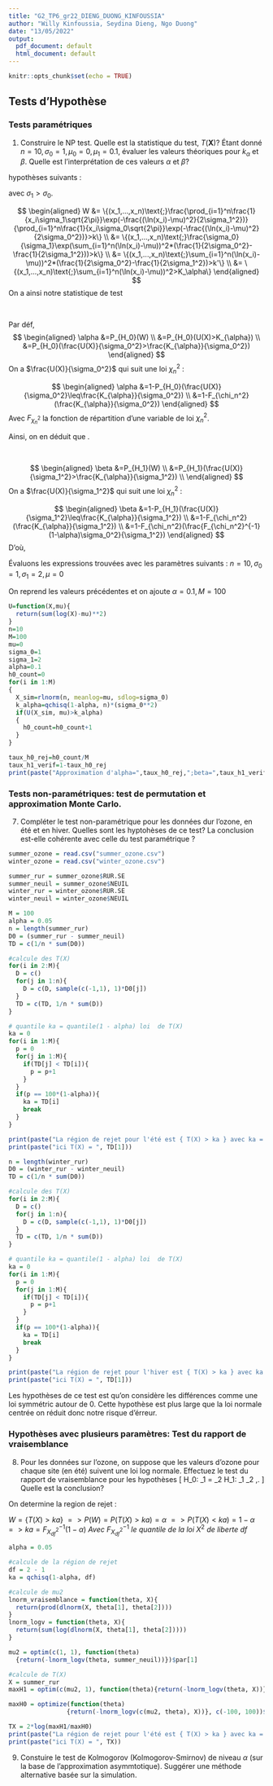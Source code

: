 ---
title: "G2_TP6_gr22_DIENG_DUONG_KINFOUSSIA"
author: "Willy Kinfoussia, Seydina Dieng, Ngo Duong"
date: "13/05/2022"
output:
  pdf_document: default
  html_document: default
---

```{r setup, include=FALSE}
knitr::opts_chunk$set(echo = TRUE)
```
## Tests d'Hypothèse
### Tests paramétriques
1. Construire le NP test. Quelle est la statistique du test, $T(\mathbf{X})$?
Étant donné $n=10, \sigma_0 = 1, \mu_0 = 0, \mu_1 = 0.1$, évaluer les valeurs théoriques pour $k_\alpha$ et $\beta$.
Quelle est l'interprétation de ces valeurs $\alpha$ et $\beta$?



\begin{equation}
\begin{cases} 
H_0: \mu = \mu_0 \\
H_1: \mu = \mu_1
\end{cases} 
\end{equation*}

où $\mu_1 > \mu_0$. \

Calcul de la statistique de test. \

On sait que : $f_{Y}(x;\mu,\sigma) = \frac{1}{x \sigma \sqrt{2 \pi}} \exp\left(- \frac{(\ln x - \mu)^2}{2\sigma^2}\right)$
Donc la région de rejet est:
$$
\begin{aligned} 
W
&= \{(x_1,...,x_n)\text{;}\exp(-\frac{\mu_0 - \mu_1}{\sigma^2}\sum_{i=1}^{n} \ln{x_i} + \frac{\mu_0^2-\mu_1^2}{2\sigma^2})>k\} \\
&= \{(x_1,...,x_n)\text{;} \exp(-\frac{\mu_0 - \mu_1}{\sigma^2}\sum_{i=1}^{n} \ln({x_i})) \exp(\frac{\mu_0^2-\mu_1^2}{2\sigma^2})>k  \} \\
&= \{(x_1,...,x_n)\text{;}-\frac{\mu_0 - \mu_1}{\sigma^2}\sum_{i=1}^{n} \ln({x_i})> \ln(\frac{k}{\exp(\frac{\mu_0^2-\mu_1^2}{2\sigma^2})}) \} \\
&= \{(x_1,...,x_n)\text{;}\frac{1}{n}\sum_{i=1}^{n} \ln({x_i})>-\frac{\sigma^2}{n(\mu_0 - \mu_1)}\ln(\frac{k}{\exp(\frac{\mu_0^2-\mu_1^2}{2\sigma^2})})\} \\
&= \{(x_1,...,x_n)\text{;}\frac{1}{n}\sum_{i=1}^{n} \ln({x_i})>c\} \\
\end{aligned}
$$
où 
$c=\frac{\mu_0+\mu_1}{2n}\ln(k)$.\

La statistique de test est $T(X)=\frac{1}{n}\sum_{i=1}^{n} \ln({x_i})=\overline{\ln X_n}$ \

Détermination de $K_{alpha}$: sous l'hypothèse $H_0$, $\overline{\ln X_n}$ suit une loi $\mathcal{N}(\mu_0,\frac{\sigma^2}{n})$. \
Donc:
$\mathbb{P}_{H_0}(W) = \mathbb{P}_{H_0} (\frac{1}{n}\sum_{i=1}^{n} \ln({x_i})>K_\alpha)$ \

On sait que $\overline{\ln X_n}=\frac{1}{n}\sum_{i=1}^{n} \ln({x_i})$.\
Donc
$$\mathbb{P}_{H_0}(\frac{\sqrt{n}(\overline{\ln X_n}-\mu_0)}{\sigma_0} > \frac{\sqrt{n}(K_\alpha -\mu_0)}{\sigma_0})$$
$$=1-\phi(\frac{\sqrt{n}(K_\alpha -\mu_0)}{\sigma_0})=\alpha.$$ où $\phi$ est la fonction de répartition de la gaussienne centrée réduite. D'où $K_\alpha = \mu_0 + \frac{\sigma_0}{\sqrt(n)}\phi^{-1}(1-\alpha)$ \
Calcul de $\beta$:  sous l'hypothèse $H_1$, $\overline{\ln X_n}$ suit une loi $\mathcal{N}(\mu_1,\frac{\sigma_0^2}{n})$.\ Donc: $$\beta = \mathbb{P}_{H_1}(W) = \mathbb{P}_{H_1} (\overline{\ln X_n}>K_\alpha) = 1 - \phi(\frac{\sqrt{n}(\mu_0 - \mu_1)}{\sigma_0} + \phi^{-1}(1-\alpha))$$\



On a  $n=10, \sigma_0=1, \mu_0=0, \mu_1=0.1$\
Donc $K_\alpha = \frac{1}{\sqrt{10}}\phi^{-1}(1-\alpha)$ et $\beta = 1-\phi(-\frac{\sqrt{10}}{10}+\phi^{-1}(1-\alpha))$\
$\alpha$ (erreur de première espèce) est la probabilité de rejeter à tort l'hypothèse $H_0$. \

$\beta$ (puissance du test) est la probabilité de rejeter $H_0$ lorsque $H_1$ est vraie.


2. Simulez les données avec le paramètre ci-dessus et effectuez le test de niveau $\alpha=0.1$ $M=100$ fois. Donnez un approxmation de $\alpha$ et $\beta$.
Le test contrôle-t-il l'erreurs comme promis ? 
```{r test}
M=100
n=10
alpha=0.1
sigma_0=1
mu_0=0
mu_1=0.1
K_alpha <- mu_0 + (sigma_0/sqrt(n))*pnorm(1-alpha,mu_0,sigma_0)
# simulate under H_0
Tsim = rep(0, M)
for (i in 1:M){
  # simulate under H_0
  x = rnorm(n, mu_0, sigma_0)
  # test statistic
  Tsim[i] = (1/n) * sum(x)
}
# proportion of wrong rejection
alpha_hat = mean(Tsim>K_alpha)
alpha_hat

# simulate under H_1
Tsim1 = rep(0, M)
for (i in 1:M){
# simulate under H_1
x = rnorm(n, mu_1, sigma_0)
# test statistic
Tsim1[i] = (1/n) * sum(x)
}
# proportion of correct rejection
beta_hat = mean(Tsim1>K_alpha)
beta_hat


```
L'erreur de première espèce est différent de 0.1 puissance du test est faible. Le test ne contrôle pas l'erreur comme promis.

3. Expliquez comment utiliser la valeur $p$ pour établir une règle de décision pour le test.

Pour établir la règle de décision avec p-val, il faut évaluer la statistique de test $T(x)$:
-Si $T(x) \geq K_\alpha$ alors $p - val \leq \alpha$ \
-Si $T(x) \leq K_\alpha$ alors $p - val \geq \alpha$ \
On rejette l'hypothèse $H_0$ dans le cas où $p - val \leq \alpha$ et on la conserve sinon.

4. Répéter pour les tailles d’échantillon croissantes $n = 20, 50, 100$. Quelle est l’influence de la taille de l’échantillon $n$ sur le test?

```{r echantillons}
M=100
alpha=0.1
sigma_0=1
mu_0=0
mu_1=0.1
K_alpha <- mu_0 + (sigma_0/sqrt(n))*pnorm(1-alpha,mu_0,sigma_0)
for (n in c(20,50,100)){
  # simulate under H_0
  Tsim = rep(0, M)
  for (i in 1:M){
    # simulate under H_0
    x = rnorm(n, mu_0, sigma_0)
    # test statistic
    Tsim[i] = (1/n) * sum(x)
  }
  
  # proportion of wrong rejection
  alpha_hat = mean(Tsim>K_alpha)
  # simulate under H_1
  Tsim1 = rep(0, M)
  for (i in 1:M){
  # simulate under H_1
  x = rnorm(n, mu_1, sigma_0)
  # test statistic
  Tsim1[i] = (1/n) * sum(x)
  }
  # proportion of correct rejection
  beta_hat = mean(Tsim1>K_alpha)
  print(paste("Approximation d'alpha=",alpha_hat,";beta=",beta_hat, "pour n =",n))
}


```
Plus la taille de l'échantillon augmente plus la probabilté de rejeter à tort l'hypothèse nulle diminue.

5. Considérer le cas où $\sigma$ est inconnu et répéter les questions précédentes. Y a-t-il une différence dans votre conclusion ?

\textbf{Construction du test NP}
On choisit les hypothèses suivants :

\begin{equation}
\begin{cases} 
H_0: \sigma = \sigma_0 \\
H_1: \sigma = \sigma_1
\end{cases} 
\end{equation} 

avec $\sigma_1>\sigma_0$.

\textit{On détermine la zone de rejet :}
$$
\begin{aligned} 
W
&= \{(x_1,...,x_n)\text{;}\frac{\prod_{i=1}^n\frac{1}{x_i\sigma_1\sqrt{2\pi}}\exp(-\frac{(\ln(x_i)-\mu)^2}{2\sigma_1^2})}
{\prod_{i=1}^n\frac{1}{x_i\sigma_0\sqrt{2\pi}}\exp(-\frac{(\ln(x_i)-\mu)^2}{2\sigma_0^2})}>k\} \\
&= \{(x_1,...,x_n)\text{;}\frac{\sigma_0}{\sigma_1}\exp(\sum_{i=1}^n(\ln(x_i)-\mu))^2*(\frac{1}{2\sigma_0^2}-\frac{1}{2\sigma_1^2}))>k\} \\
&= \{(x_1,...,x_n)\text{;}\sum_{i=1}^n(\ln(x_i)-\mu))^2*(\frac{1}{2\sigma_0^2}-\frac{1}{2\sigma_1^2})>k'\} \\
&= \{(x_1,...,x_n)\text{;}\sum_{i=1}^n(\ln(x_i)-\mu))^2>K_\alpha\}
\end{aligned}
$$
On a ainsi notre statistique de test \fbox{$U(X)=\sum_{i=1}^{n}(\ln(x_i)-\mu))^2$}

\textit{Déterminons $K_\alpha$ sous l'hypothèse $H_0$ : $\sigma=\sigma_0$ :} \

Par déf,
$$
\begin{aligned} 
\alpha
&=P_{H_0}(W) \\
&=P_{H_0}(U(X)>K_{\alpha}) \\
&=P_{H_0}(\frac{U(X)}{\sigma_0^2}>\frac{K_{\alpha}}{\sigma_0^2})
\end{aligned} 
$$
On a $\frac{U(X)}{\sigma_0^2}$ qui suit une loi $\chi_n^2$ :

$$
\begin{aligned} 
\alpha
&=1-P_{H_0}(\frac{U(X)}{\sigma_0^2}\leq\frac{K_{\alpha}}{\sigma_0^2}) \\
&=1-F_{\chi_n^2}(\frac{K_{\alpha}}{\sigma_0^2})
\end{aligned} 
$$
Avec $F_{\chi_n^2}$ la fonction de répartition d'une variable de loi $\chi_n^2$.

Ainsi, on en déduit que \fbox{$K_\alpha=F_{\chi_n^2}^{-1}(1-\alpha)\sigma_0^2$}.

\clearpage

\textit{Enfin, déterminons $\beta$ sous l'hypothèse $H_1$ : $\sigma=\sigma_1$ :} \

$$
\begin{aligned} 
\beta
&=P_{H_1}(W) \\
&=P_{H_1}(\frac{U(X)}{\sigma_1^2}>\frac{K_{\alpha}}{\sigma_1^2}) \\
\end{aligned}
$$
On a $\frac{U(X)}{\sigma_1^2}$ qui suit une loi $\chi_n^2$ :

$$
\begin{aligned} 
\beta
&=1-P_{H_1}(\frac{U(X)}{\sigma_1^2}\leq\frac{K_{\alpha}}{\sigma_1^2}) \\
&=1-F_{\chi_n^2}(\frac{K_{\alpha}}{\sigma_1^2}) \\
&=1-F_{\chi_n^2}(\frac{F_{\chi_n^2}^{-1}(1-\alpha)\sigma_0^2}{\sigma_1^2})
\end{aligned} 
$$
D'où, \fbox{$\beta=1-F_{\chi_n^2}(\frac{F_{\chi_n^2}^{-1}(1-\alpha)\sigma_0^2}{\sigma_1^2})$}

Évaluons les expressions trouvées avec les paramètres suivants : $n=10, \sigma_0=1,\sigma_1=2,\mu=0$

\textbf{Simulation et test}

On reprend les valeurs précédentes et on ajoute $\alpha=0.1,M=100$

```{r simulation-logn-variance}
U=function(X,mu){
  return(sum(log(X)-mu)**2)
}
n=10
M=100
mu=0
sigma_0=1
sigma_1=2
alpha=0.1
h0_count=0
for(i in 1:M)
{
  X_sim=rlnorm(n, meanlog=mu, sdlog=sigma_0)
  k_alpha=qchisq(1-alpha, n)*(sigma_0**2)
  if(U(X_sim, mu)>k_alpha)
  {
    h0_count=h0_count+1
  }
}

taux_h0_rej=h0_count/M
taux_h1_verif=1-taux_h0_rej
print(paste("Approximation d'alpha=",taux_h0_rej,";beta=",taux_h1_verif))
```



### Tests non-paramétriques: test de permutation  et approximation Monte Carlo.

7. Compléter le test non-paramétrique pour les données dur l'ozone, en été et en hiver. Quelles sont les hyptohèses de ce test? La conclusion est-elle cohérente avec celle du test paramétrique ? 

```{r question7-test non paramétrique}

summer_ozone = read.csv("summer_ozone.csv")
winter_ozone = read.csv("winter_ozone.csv")

summer_rur = summer_ozone$RUR.SE
summer_neuil = summer_ozone$NEUIL
winter_rur = winter_ozone$RUR.SE
winter_neuil = winter_ozone$NEUIL

M = 100
alpha = 0.05
n = length(summer_rur)
D0 = (summer_rur - summer_neuil)
TD = c(1/n * sum(D0))

#calcule des T(X)
for(i in 2:M){
  D = c()
  for(j in 1:n){
    D = c(D, sample(c(-1,1), 1)*D0[j])
  }
  TD = c(TD, 1/n * sum(D))
}

# quantile ka = quantile(1 - alpha) loi  de T(X)
ka = 0
for(i in 1:M){
  p = 0
  for(j in 1:M){
    if(TD[j] < TD[i]){
      p = p+1
    }
  }
  if(p == 100*(1-alpha)){
    ka = TD[i]
    break
  }
}

print(paste("La région de rejet pour l'été est { T(X) > ka } avec ka = ",ka))
print(paste("ici T(X) = ", TD[1]))

n = length(winter_rur)
D0 = (winter_rur - winter_neuil)
TD = c(1/n * sum(D0))

#calcule des T(X)
for(i in 2:M){
  D = c()
  for(j in 1:n){
    D = c(D, sample(c(-1,1), 1)*D0[j])
  }
  TD = c(TD, 1/n * sum(D))
}

# quantile ka = quantile(1 - alpha) loi  de T(X)
ka = 0
for(i in 1:M){
  p = 0
  for(j in 1:M){
    if(TD[j] < TD[i]){
      p = p+1
    }
  }
  if(p == 100*(1-alpha)){
    ka = TD[i]
    break
  }
}

print(paste("La région de rejet pour l'hiver est { T(X) > ka } avec ka = ",ka))
print(paste("ici T(X) = ", TD[1]))

```

Les hypothèses de ce test est qu'on considère les différences comme une loi symmétric autour de 0. Cette hypothèse  est plus large que la loi normale centrée on réduit donc notre risque d'érreur.

### Hypothèses avec plusieurs paramètres: Test du rapport de vraisemblance

8. Pour les données sur l'ozone, on suppose que les valeurs d'ozone pour chaque site (en été) suivent une loi log normale. Effectuez le test du rapport de vraisemblance pour les hypothèses
\[
H_0: \mu_1 = \mu_2 \quad H_1: \mu_1 \neq \mu_2 \,.
\]
Quelle est la conclusion?

On determine la region de rejet :

$W = \left\{ T(X) > ka \right\}$
$=> P(W) = P(T(X) > ka) = \alpha$
$=> P(T(X) < ka) = 1 - \alpha$
$=> ka = F^{-1}_{X^2_{df}}(1 - \alpha)$
$Avec\ F^{-1}_{X^2_{df}}\ le\ quantile\ de\  la\  loi\  X^2\  de\  liberte\  df$

```{r question 8 }
alpha = 0.05

#calcule de la région de rejet
df = 2 - 1
ka = qchisq(1-alpha, df)

#calcule de mu2
lnorm_vraisemblance = function(theta, X){
  return(prod(dlnorm(X, theta[1], theta[2])))
}
lnorm_logv = function(theta, X){
  return(sum(log(dlnorm(X, theta[1], theta[2]))))
}

mu2 = optim(c(1, 1), function(theta)
  {return(-lnorm_logv(theta, summer_neuil))})$par[1]

#calcule de T(X)
X = summer_rur
maxH1 = optim(c(mu2, 1), function(theta){return(-lnorm_logv(theta, X))})$value

maxH0 = optimize(function(theta) 
                {return(-lnorm_logv(c(mu2, theta), X))}, c(-100, 100))$objective

TX = 2*log(maxH1/maxH0)
print(paste("La région de rejet pour l'été est { T(X) > ka } avec ka = ",ka))
print(paste("ici T(X) = ", TX))
```

9. Constuire le test de Kolmogorov (Kolmogorov-Smirnov) de niveau $\alpha$ (sur la base de l'approximation asymmtotique). Suggérer une méthode alternative basée sur la simulation.


